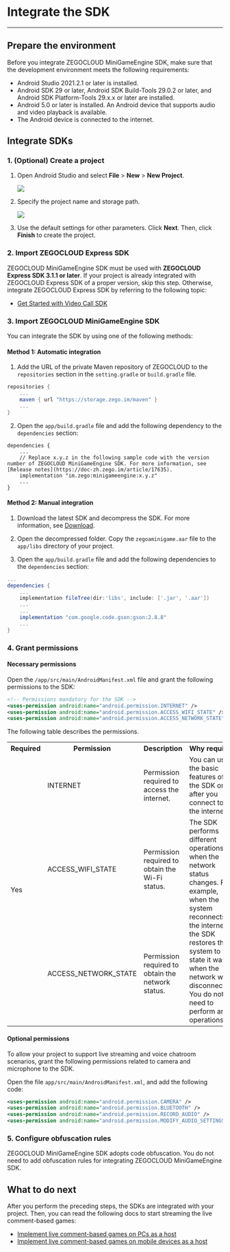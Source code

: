 # Integrate the SDK

---


## Prepare the environment

Before you integrate ZEGOCLOUD MiniGameEngine SDK, make sure that the development environment meets the following requirements:

- Android Studio 2021.2.1 or later is installed.
- Android SDK 29 or later, Android SDK Build-Tools 29.0.2 or later, and Android SDK Platform-Tools 29.x.x or later are installed.
- Android 5.0 or later is installed. An Android device that supports audio and video playback is available.
- The Android device is connected to the internet.

## Integrate SDKs

### 1. (Optional) Create a project

<Accordion title="This step describes how to create a project. If you want to integrate SDKs with an existing project, skip this step." defaultOpen="false">

1. Open Android Studio and select **File** > **New** > **New Project**.

    <Frame width="512" height="auto" caption=""><img src="https://storage.zego.im/sdk-doc/Pics/Android/ExpressSDK/Integration/android_new_project.png" /></Frame>

2. Specify the project name and storage path.

    <Frame width="512" height="auto" caption=""><img src="https://storage.zego.im/sdk-doc/Pics/MiniGames/empty_activity.jpeg" /></Frame>

3. Use the default settings for other parameters. Click **Next**. Then, click **Finish** to create the project.

</Accordion>

### 2. Import ZEGOCLOUD Express SDK

ZEGOCLOUD MiniGameEngine SDK must be used with **ZEGOCLOUD Express SDK 3.1.1 or later**. If your project is already integrated with ZEGOCLOUD Express SDK of a proper version, skip this step. Otherwise, integrate ZEGOCLOUD Express SDK by referring to the following topic:

- [Get Started with Video Call SDK](https://www.zegocloud.com/docs/live-streaming/quick-start?platform=android&language=java)


### 3. Import ZEGOCLOUD MiniGameEngine SDK

You can integrate the SDK by using one of the following methods:

#### Method 1: Automatic integration

1. Add the URL of the private Maven repository of ZEGOCLOUD to the `repositories` section in the `setting.gradle` or `build.gradle` file.
  
  ```gradle
  repositories {
      ...
      maven { url "https://storage.zego.im/maven" }
      ...
  }
  ```

2. Open the `app/build.gradle` file and add the following dependency to the `dependencies` section:
  
  ```
  dependencies { 
      ...
      // Replace x.y.z in the following sample code with the version number of ZEGOCLOUD MiniGameEngine SDK. For more information, see [Release notes](https://doc-zh.zego.im/article/17635).
      implementation "im.zego:minigameengine:x.y.z"
      ...
  }
  ```

#### Method 2: Manual integration

1. Download the latest SDK and decompress the SDK. For more information, see [Download](../Download.mdx).

2. Open the decompressed folder. Copy the `zegoaminigame.aar` file to the `app/libs` directory of your project.

3. Open the `app/build.gradle` file and add the following dependencies to the `dependencies` section:
  
  ```groovy
  ...
  dependencies { 
      ...
      implementation fileTree(dir:'libs', include: ['.jar', '.aar'])
      ...
      ...
      implementation "com.google.code.gson:gson:2.8.8"
      ...
  }
  ```

### 4. Grant permissions

#### Necessary permissions

Open the `/app/src/main/AndroidManifest.xml` file and grant the following permissions to the SDK:

```xml
<!-- Permissions mandatory for the SDK -->
<uses-permission android:name="android.permission.INTERNET" />
<uses-permission android:name="android.permission.ACCESS_WIFI_STATE" />
<uses-permission android:name="android.permission.ACCESS_NETWORK_STATE" />
```

The following table describes the permissions.

<table>
  
<tbody><tr>
<th>Required</th>
<th>Permission</th>
<th>Description</th>
<th>Why required</th>
</tr>
<tr>
<td rowspan="3">Yes</td>
<td>INTERNET</td>
<td>Permission required to access the internet.</td>
<td>You can use the basic features of the SDK only after you connect to the internet.</td>
</tr>
<tr>
<td>ACCESS_WIFI_STATE</td>
<td>Permission required to obtain the Wi-Fi status.</td>
<td rowspan="2">The SDK performs different operations when the network status changes. For example, when the system reconnects to the internet, the SDK restores the system to the state it was in when the network was disconnected. You do not need to perform any operations.</td>
</tr>
<tr>
<td>ACCESS_NETWORK_STATE</td>
<td>Permission required to obtain the network status.</td>
</tr>
</tbody></table>

#### Optional permissions

To allow your project to support live streaming and voice chatroom scenarios, grant the following permissions related to camera and microphone to the SDK.

Open the file `app/src/main/AndroidManifest.xml`, and add the following code:

```xml
<uses-permission android:name="android.permission.CAMERA" />
<uses-permission android:name="android.permission.BLUETOOTH" />
<uses-permission android:name="android.permission.RECORD_AUDIO" />
<uses-permission android:name="android.permission.MODIFY_AUDIO_SETTINGS" />
```

### 5. Configure obfuscation rules

ZEGOCLOUD MiniGameEngine SDK adopts code obfuscation. You do not need to add obfuscation rules for integrating ZEGOCLOUD MiniGameEngine SDK.

## What to do next

After you perform the preceding steps, the SDKs are integrated with your project. Then, you can read the following docs to start streaming the live comment-based games:

- [Implement live comment-based games on PCs as a host](./Damaku%20Games%20Quick%20Start/Live%20streaming%20games%20on%20PC.mdx)
- [Implement live comment-based games on mobile devices as a host](./Damaku%20Games%20Quick%20Start/Live%20streaming%20games%20on%20mobile.mdx)

